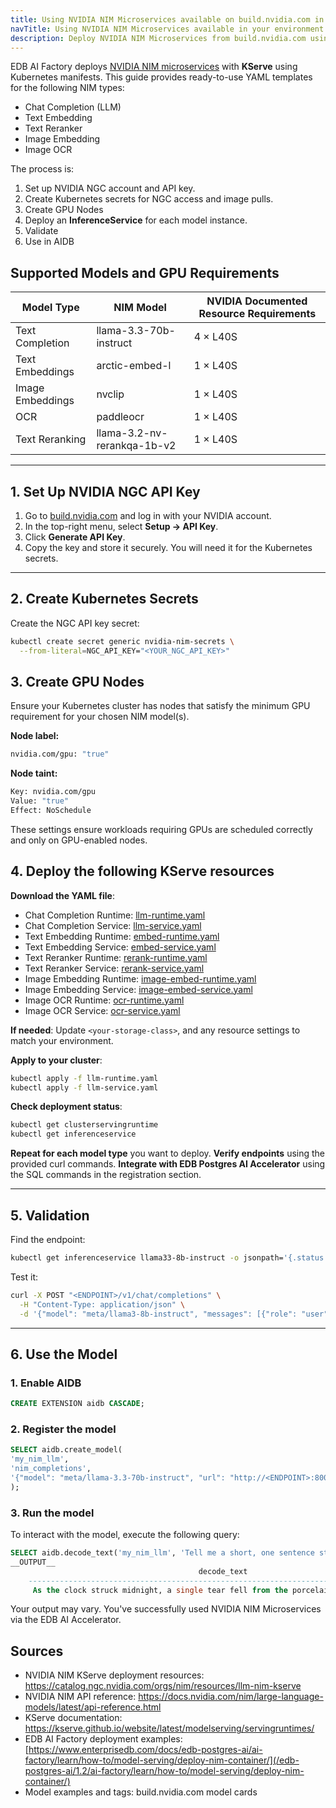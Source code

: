 ```yaml
---
title: Using NVIDIA NIM Microservices available on build.nvidia.com in your environment
navTitle: Using NVIDIA NIM Microservices available in your environment
description: Deploy NVIDIA NIM Microservices from build.nvidia.com using AI Factory's KServe-based Model Serving with Kubernetes YAML. No Docker required.
---
```


EDB AI Factory deploys [NVIDIA NIM microservices](https://build.nvidia.com) with **KServe** using Kubernetes manifests. This guide provides ready-to-use YAML templates for the following NIM types:

-   Chat Completion (LLM)
-   Text Embedding
-   Text Reranker
-   Image Embedding
-   Image OCR

The process is:

1.  Set up NVIDIA NGC account and API key.
2.  Create Kubernetes secrets for NGC access and image pulls.
3.  Create GPU Nodes
4.  Deploy an **InferenceService** for each model instance.
5.  Validate
6.  Use in AIDB

## Supported Models and GPU Requirements

| Model Type       | NIM Model                   | NVIDIA Documented Resource Requirements |
| ---------------- | --------------------------- | --------------------------------------- |
| Text Completion  | llama-3.3-70b-instruct      | 4 × L40S                                |
| Text Embeddings  | arctic-embed-l              | 1 × L40S                                |
| Image Embeddings | nvclip                      | 1 × L40S                                |
| OCR              | paddleocr                   | 1 × L40S                                |
| Text Reranking   | llama-3.2-nv-rerankqa-1b-v2 | 1 × L40S                                |

* * *

## 1. Set Up NVIDIA NGC API Key

1.  Go to [build.nvidia.com](https://build.nvidia.com) and log in with your NVIDIA account.
2.  In the top-right menu, select **Setup → API Key**.
3.  Click **Generate API Key**.
4.  Copy the key and store it securely. You will need it for the Kubernetes secrets.

* * *

## 2. Create Kubernetes Secrets

Create the NGC API key secret:

```bash
kubectl create secret generic nvidia-nim-secrets \
  --from-literal=NGC_API_KEY="<YOUR_NGC_API_KEY>"
```

## 3. Create GPU Nodes

Ensure your Kubernetes cluster has nodes that satisfy the minimum GPU requirement for your chosen NIM model(s).

**Node label:**

```bash
nvidia.com/gpu: "true"
```

**Node taint:**

```bash
Key: nvidia.com/gpu
Value: "true"
Effect: NoSchedule
```

These settings ensure workloads requiring GPUs are scheduled correctly and only on GPU-enabled nodes.

## 4. Deploy the following KServe resources

**Download the YAML file**:

-   Chat Completion Runtime: [llm-runtime.yaml](/edb-postgres-ai/1.2/ai-factory/pipeline/models/using-with/using-nvidia-nim/files/llm-runtime.yaml/)
-   Chat Completion Service: [llm-service.yaml](/edb-postgres-ai/1.2/ai-factory/pipeline/models/using-with/using-nvidia-nim/files/llm-service.yaml/)
-   Text Embedding Runtime: [embed-runtime.yaml](/edb-postgres-ai/1.2/ai-factory/pipeline/models/using-with/using-nvidia-nim/files/embedding-runtime.yaml/)
-   Text Embedding Service: [embed-service.yaml](/edb-postgres-ai/1.2/ai-factory/pipeline/models/using-with/using-nvidia-nim/files/embedding-service.yaml/)
-   Text Reranker Runtime: [rerank-runtime.yaml](/edb-postgres-ai/1.2/ai-factory/pipeline/models/using-with/using-nvidia-nim/files/rerank-runtime.yaml/)
-   Text Reranker Service: [rerank-service.yaml](/edb-postgres-ai/1.2/ai-factory/pipeline/models/using-with/using-nvidia-nim/files/rerank-service.yaml/)
-   Image Embedding Runtime: [image-embed-runtime.yaml](/edb-postgres-ai/1.2/ai-factory/pipeline/models/using-with/using-nvidia-nim/files/image-embed-runtime.yaml/)
-   Image Embedding Service: [image-embed-service.yaml](/edb-postgres-ai/1.2/ai-factory/pipeline/models/using-with/using-nvidia-nim/files/image-embed-service.yaml/)
-   Image OCR Runtime: [ocr-runtime.yaml](/edb-postgres-ai/1.2/ai-factory/pipeline/models/using-with/using-nvidia-nim/files/ocr-runtime.yaml/)
-   Image OCR Service: [ocr-service.yaml](/edb-postgres-ai/1.2/ai-factory/pipeline/models/using-with/using-nvidia-nim/files/ocr-service.yaml/)

**If needed**: Update `<your-storage-class>`, and any resource settings to match your environment.

**Apply to your cluster**:

```bash
kubectl apply -f llm-runtime.yaml
kubectl apply -f llm-service.yaml
```

 **Check deployment status**:

```bash
kubectl get clusterservingruntime
kubectl get inferenceservice
```

**Repeat for each model type** you want to deploy.
**Verify endpoints** using the provided curl commands.
**Integrate with EDB Postgres AI Accelerator** using the SQL commands in the registration section.

* * *

## 5. Validation

Find the endpoint:

```bash
kubectl get inferenceservice llama33-8b-instruct -o jsonpath='{.status.url}'
```

Test it:

```bash
curl -X POST "<ENDPOINT>/v1/chat/completions" \
  -H "Content-Type: application/json" \
  -d '{"model": "meta/llama3-8b-instruct", "messages": [{"role": "user", "content": "Tell me a story"}]}'
```

* * *

## 6. Use the Model

### 1. Enable AIDB

```sql
CREATE EXTENSION aidb CASCADE;
```

### 2. Register the model

```sql
SELECT aidb.create_model(
'my_nim_llm',
'nim_completions',
'{"model": "meta/llama-3.3-70b-instruct", "url": "http://<ENDPOINT>:8000/v1/chat/completions"}'::JSONB
);
```

### 3. Run the model

To interact with the model, execute the following query:

```sql
SELECT aidb.decode_text('my_nim_llm', 'Tell me a short, one sentence story');
__OUTPUT__
                                          decode_text
    ----------------------------------------------------------------------------------------
     As the clock struck midnight, a single tear fell from the porcelain doll's glassy eye.
```

Your output may vary. You've successfully used NVIDIA NIM Microservices via the EDB AI Accelerator.

## Sources

-   NVIDIA NIM KServe deployment resources: <https://catalog.ngc.nvidia.com/orgs/nim/resources/llm-nim-kserve>
-   NVIDIA NIM API reference: <https://docs.nvidia.com/nim/large-language-models/latest/api-reference.html>
-   KServe documentation: <https://kserve.github.io/website/latest/modelserving/servingruntimes/>
-   EDB AI Factory deployment examples: [https://www.enterprisedb.com/docs/edb-postgres-ai/ai-factory/learn/how-to/model-serving/deploy-nim-container/](/edb-postgres-ai/1.2/ai-factory/learn/how-to/model-serving/deploy-nim-container/)
-   Model examples and tags: build.nvidia.com model cards
